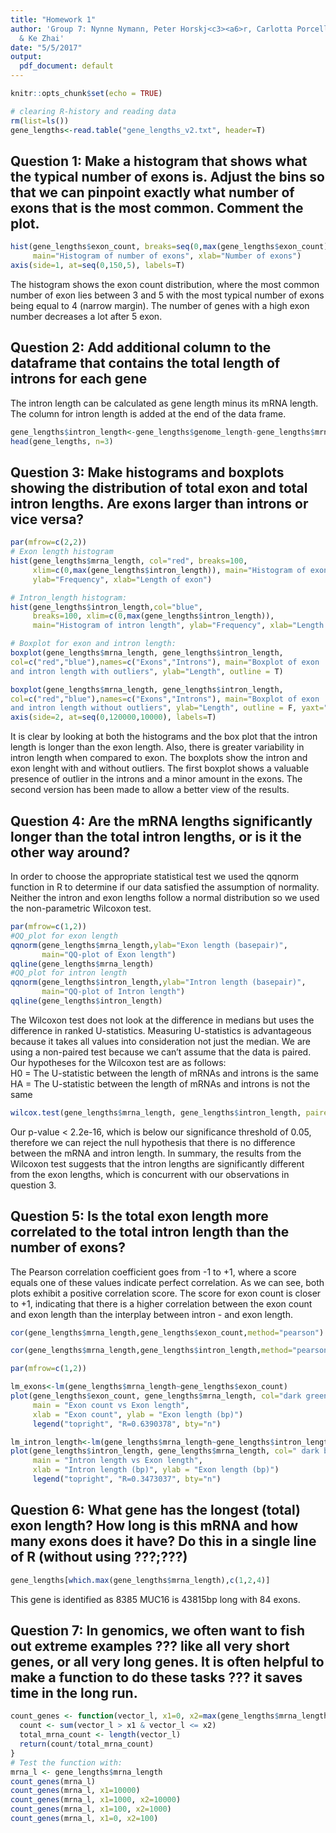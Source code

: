 ```yaml
---
title: "Homework 1"
author: 'Group 7: Nynne Nymann, Peter Horskj<c3><a6>r, Carlotta Porcelli, Max Tomlinson
  & Ke Zhai'
date: "5/5/2017"
output:
  pdf_document: default
---
```


```r
knitr::opts_chunk$set(echo = TRUE)
```

```r
# clearing R-history and reading data
rm(list=ls())
gene_lengths<-read.table("gene_lengths_v2.txt", header=T)
```
## Question 1: Make a histogram that shows what the typical number of exons is. Adjust the bins so that we can pinpoint exactly what number of exons that is the most common. Comment the plot.  
```r
hist(gene_lengths$exon_count, breaks=seq(0,max(gene_lengths$exon_count),by=1), xaxt="n",
     main="Histogram of number of exons", xlab="Number of exons")  
axis(side=1, at=seq(0,150,5), labels=T)

```

The histogram shows the exon count distribution, where the most common number of exon lies between 3 and 5 with the most typical number of exons being equal to 4 (narrow margin). The number of genes with a high exon number decreases a lot after 5 exon.

## Question 2: Add additional column to the dataframe that contains the total length of introns for each gene  
The intron length can be calculated as gene length minus its mRNA length. The column for intron length is added at the end of the data frame.
```r
gene_lengths$intron_length<-gene_lengths$genome_length-gene_lengths$mrna_length
head(gene_lengths, n=3)
```

## Question 3: Make histograms and boxplots showing the distribution of total exon and total intron lengths. Are exons larger than introns or vice versa?  
```r
par(mfrow=c(2,2))
# Exon length histogram
hist(gene_lengths$mrna_length, col="red", breaks=100, 
     xlim=c(0,max(gene_lengths$intron_length)), main="Histogram of exon length", 
     ylab="Frequency", xlab="Length of exon")

# Intron_length histogram: 
hist(gene_lengths$intron_length,col="blue",
     breaks=100, xlim=c(0,max(gene_lengths$intron_length)), 
     main="Histogram of intron length", ylab="Frequency", xlab="Length of intron")

# Boxplot for exon and intron length:
boxplot(gene_lengths$mrna_length, gene_lengths$intron_length,
col=c("red","blue"),names=c("Exons","Introns"), main="Boxplot of exon 
and intron length with outliers", ylab="Length", outline = T)

boxplot(gene_lengths$mrna_length, gene_lengths$intron_length,
col=c("red","blue"),names=c("Exons","Introns"), main="Boxplot of exon 
and intron length without outliers", ylab="Length", outline = F, yaxt="n")
axis(side=2, at=seq(0,120000,10000), labels=T)
```

It is clear by looking at both the histograms and the box plot that the intron length is longer than the exon length. Also, there is greater variability in intron length when compared to exon. The boxplots show the intron and exon lenght with and without outliers. The first boxplot shows a valuable presence of outlier in the introns and a minor amount in the exons. The second version has been made to allow a better view of the results.

## Question 4: Are the mRNA lengths significantly longer than the total intron lengths, or is it the other way around?  
In order to choose the appropriate statistical test we used the qqnorm function in R to determine if our data satisfied the assumption of normality. Neither the intron and exon lengths follow a normal distribution so we used the non-parametric Wilcoxon test.  
```r
par(mfrow=c(1,2))
#QQ_plot for exon length
qqnorm(gene_lengths$mrna_length,ylab="Exon length (basepair)",
       main="QQ-plot of Exon length")
qqline(gene_lengths$mrna_length)
#QQ_plot for intron length       
qqnorm(gene_lengths$intron_length,ylab="Intron length (basepair)",
       main="QQ-plot of Intron length")
qqline(gene_lengths$intron_length)
```
The Wilcoxon test does not look at the difference in medians but uses the difference in ranked U-statistics. Measuring U-statistics is advantageous because it takes all values into consideration not just the median. We are using a non-paired test because we can't assume that the data is paired. 
Our hypotheses for the Wilcoxon test are as follows:   
H0 = The U-statistic between the length of mRNAs and introns is the same   
HA = The U-statistic between the length of mRNAs and introns is not the same   
```r
wilcox.test(gene_lengths$mrna_length, gene_lengths$intron_length, paired=F)
```
Our p-value < 2.2e-16, which is below our significance threshold of 0.05, therefore we can reject the null hypothesis that there is no difference between the mRNA and intron length. In summary, the results from the Wilcoxon test suggests that the intron lengths are significantly different from the exon lengths, which is concurrent with our observations in question 3.

## Question 5: Is the total exon length more correlated to the total intron length than the number of exons?
The Pearson correlation coefficient goes from -1 to +1, where a score equals one of these values indicate perfect correlation. As we can see, both plots exhibit a positive correlation score. The score for exon count is closer to +1, indicating that there is a higher correlation between the exon count and exon length than the interplay between intron - and exon length.
```r
cor(gene_lengths$mrna_length,gene_lengths$exon_count,method="pearson")
```
```r
cor(gene_lengths$mrna_length,gene_lengths$intron_length,method="pearson")
```
```r
par(mfrow=c(1,2))

lm_exons<-lm(gene_lengths$mrna_length~gene_lengths$exon_count)
plot(gene_lengths$exon_count, gene_lengths$mrna_length, col="dark green", 
     main = "Exon count vs Exon length",
     xlab = "Exon count", ylab = "Exon length (bp)")
     legend("topright", "R=0.6390378", bty="n")

lm_intron_length<-lm(gene_lengths$mrna_length~gene_lengths$intron_length)
plot(gene_lengths$intron_length, gene_lengths$mrna_length, col=" dark blue",
     main = "Intron length vs Exon length",
     xlab = "Intron length (bp)", ylab = "Exon length (bp)")
     legend("topright", "R=0.3473037", bty="n")
```
  

## Question 6: What gene has the longest (total) exon length? How long is this mRNA and how many exons does it have?  Do this in a single line of R (without using ???;???)
```r
gene_lengths[which.max(gene_lengths$mrna_length),c(1,2,4)]
```
This gene is identified as 8385 MUC16 is 43815bp long with 84 exons.

## Question 7: In genomics, we often want to fish out extreme examples ??? like all very short genes, or all very long genes. It is often helpful to make a function to do these tasks ??? it saves time in the long run.
```r

count_genes <- function(vector_l, x1=0, x2=max(gene_lengths$mrna_length)){
  count <- sum(vector_l > x1 & vector_l <= x2)
  total_mrna_count <- length(vector_l)
  return(count/total_mrna_count)
}
# Test the function with:
mrna_l <- gene_lengths$mrna_length
count_genes(mrna_l)
count_genes(mrna_l, x1=10000)
count_genes(mrna_l, x1=1000, x2=10000)
count_genes(mrna_l, x1=100, x2=1000)
count_genes(mrna_l, x1=0, x2=100)
```


